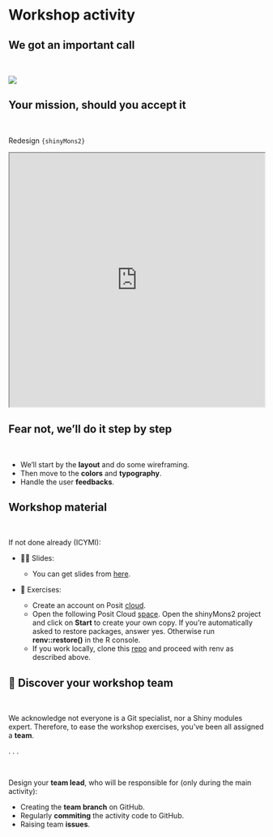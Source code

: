 # Workshop activity {data-stack-name="Workshop activity"}

## We got an important call

<br/>

![](./../../assets/images/0-welcome/prof-chen.jpg){width="100%," fig-align="center"}

## Your mission, should you accept it

<br/>

Redesign `{shinyMons2}`

```{=html}
<iframe width="100%" height="500" src="https://dgranjon.shinyapps.io/shinyMonsUgly" title="Quarto Documentation"></iframe>
```

## Fear not, we'll do it step by step

<br/>

:::{.incremental}
- We'll start by the __layout__ and do some wireframing.
- Then move to the __colors__ and __typography__.
- Handle the user __feedbacks__.
:::

## Workshop material

<br/>

If not done already (ICYMI):

:::{.incremental}
- 🧑‍🏫 Slides:
    - You can get slides from [here](https://github.com/posit-conf-2023/shiny-r-ui).

- 🥼 Exercises:

    - Create an account on Posit [cloud](https://posit.cloud/).
    - Open the following Posit Cloud [space](https://posit.cloud/spaces/400773/join?access_code=ajwkws91bhF-IhEXDVWH9-0mukSUF3jiETCkzrgt). Open the shinyMons2 project and click on __Start__ to create your own copy. If you’re automatically asked to restore packages, answer yes. Otherwise run __renv::restore()__ in the R console.
    - If you work locally, clone this [repo](https://github.com/posit-conf-2023/shiny-r-ui-exercises/tree/main) and proceed with renv as described above.
:::

## 👥 Discover your workshop team

<br/>

We acknowledge not everyone is a Git specialist, nor a Shiny modules expert. Therefore, to ease the workshop exercises, you've been all assigned a __team__.

. . .

<br/>

Design your __team lead__, who will be responsible for (only during the main activity):

- Creating the __team branch__ on GitHub.
- Regularly __commiting__ the activity code to GitHub.
- Raising team __issues__.